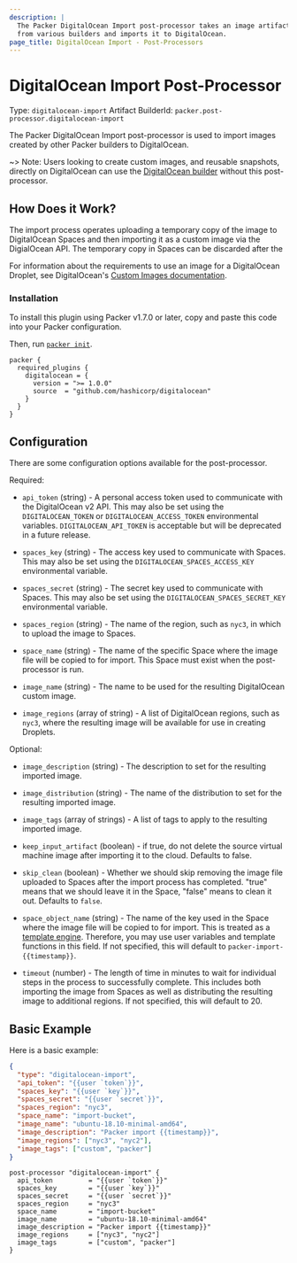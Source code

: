```yaml
---
description: |
  The Packer DigitalOcean Import post-processor takes an image artifact
  from various builders and imports it to DigitalOcean.
page_title: DigitalOcean Import - Post-Processors
---
```


# DigitalOcean Import Post-Processor

Type: `digitalocean-import`
Artifact BuilderId: `packer.post-processor.digitalocean-import`

The Packer DigitalOcean Import post-processor is used to import images created by other Packer builders to DigitalOcean.

~> Note: Users looking to create custom images, and reusable snapshots, directly on DigitalOcean can use
the [DigitalOcean builder](/docs/builders/digitalocean) without this post-processor.

## How Does it Work?

The import process operates uploading a temporary copy of the image to
DigitalOcean Spaces and then importing it as a custom image via the
DigialOcean API. The temporary copy in Spaces can be discarded after the

For information about the requirements to use an image for a DigitalOcean
Droplet, see DigitalOcean's [Custom Images documentation](https://www.digitalocean.com/docs/images/custom-images).

### Installation

To install this plugin using Packer v1.7.0 or later, copy and paste this code
into your Packer configuration.

Then, run [`packer init`](https://www.packer.io/docs/commands/init).


```hcl
packer {
  required_plugins {
    digitalocean = {
      version = ">= 1.0.0"
      source  = "github.com/hashicorp/digitalocean"
    }
  }
}
```

## Configuration

There are some configuration options available for the post-processor.

Required:

- `api_token` (string) - A personal access token used to communicate with
  the DigitalOcean v2 API. This may also be set using the
  `DIGITALOCEAN_TOKEN` or `DIGITALOCEAN_ACCESS_TOKEN` environmental variables.
  `DIGITALOCEAN_API_TOKEN` is acceptable but will be deprecated in a future release.

- `spaces_key` (string) - The access key used to communicate with Spaces.
  This may also be set using the `DIGITALOCEAN_SPACES_ACCESS_KEY`
  environmental variable.

- `spaces_secret` (string) - The secret key used to communicate with Spaces.
  This may also be set using the `DIGITALOCEAN_SPACES_SECRET_KEY`
  environmental variable.

- `spaces_region` (string) - The name of the region, such as `nyc3`, in which
  to upload the image to Spaces.

- `space_name` (string) - The name of the specific Space where the image file
  will be copied to for import. This Space must exist when the
  post-processor is run.

- `image_name` (string) - The name to be used for the resulting DigitalOcean
  custom image.

- `image_regions` (array of string) - A list of DigitalOcean regions, such
  as `nyc3`, where the resulting image will be available for use in creating
  Droplets.

Optional:

- `image_description` (string) - The description to set for the resulting
  imported image.

- `image_distribution` (string) - The name of the distribution to set for
  the resulting imported image.

- `image_tags` (array of strings) - A list of tags to apply to the resulting
  imported image.

- `keep_input_artifact` (boolean) - if true, do not delete the source virtual
  machine image after importing it to the cloud. Defaults to false.

- `skip_clean` (boolean) - Whether we should skip removing the image file
  uploaded to Spaces after the import process has completed. "true" means
  that we should leave it in the Space, "false" means to clean it out.
  Defaults to `false`.

- `space_object_name` (string) - The name of the key used in the Space where
  the image file will be copied to for import. This is treated as a
  [template engine](/docs/templates/legacy_json_templates/engine). Therefore, you
  may use user variables and template functions in this field.
  If not specified, this will default to `packer-import-{{timestamp}}`.

- `timeout` (number) - The length of time in minutes to wait for individual
  steps in the process to successfully complete. This includes both importing
  the image from Spaces as well as distributing the resulting image to
  additional regions. If not specified, this will default to 20.

## Basic Example

Here is a basic example:

<Tabs>
<Tab heading="JSON">

```json
{
  "type": "digitalocean-import",
  "api_token": "{{user `token`}}",
  "spaces_key": "{{user `key`}}",
  "spaces_secret": "{{user `secret`}}",
  "spaces_region": "nyc3",
  "space_name": "import-bucket",
  "image_name": "ubuntu-18.10-minimal-amd64",
  "image_description": "Packer import {{timestamp}}",
  "image_regions": ["nyc3", "nyc2"],
  "image_tags": ["custom", "packer"]
}
```

</Tab>
<Tab heading="HCL2">

```hcl
post-processor "digitalocean-import" {
  api_token         = "{{user `token`}}"
  spaces_key        = "{{user `key`}}"
  spaces_secret     = "{{user `secret`}}"
  spaces_region     = "nyc3"
  space_name        = "import-bucket"
  image_name        = "ubuntu-18.10-minimal-amd64"
  image_description = "Packer import {{timestamp}}"
  image_regions     = ["nyc3", "nyc2"]
  image_tags        = ["custom", "packer"]
}
```

</Tab>
</Tabs>
